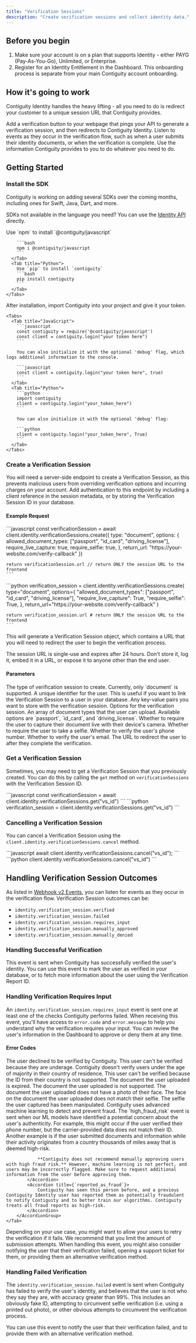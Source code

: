 ```yaml
---
title: "Verification Sessions"
description: "Create verification sessions and collect identity data."
---
```


## Before you begin

1. Make sure your account is on a plan that supports Identity - either PAYG (Pay-As-You-Go), Unlimited, or Enterprise.
2. Register for an Identity Entitlement in the Dashboard. This onboarding process is separate from your main Contiguity account onboarding.


## How it's going to work
Contiguity Identity handles the heavy lifting - all you need to do is redirect your customer to a unique session URL that Contiguity provides.

<Steps>
    <Step title="Add simple UI to your site">
        Add a verification button to your webpage that pings your API to generate a verification session, and then redirects to Contiguity Identity.
    </Step>
    <Step title="Add a webhook to your account">
        Listen to events as they occur in the verification flow, such as when a user submits their identity documents, or when the verification is complete.
    </Step>
    <Step title="Handle verification results">
        Use the information Contiguity provides to you to do whatever you need to do.
    </Step>
</Steps>

## Getting Started
### Install the SDK 
Contiguity is working on adding several SDKs over the coming months, including ones for Swift, Java, Dart, and more.

SDKs not available in the language you need? You can use the [Identity API](/api-reference/identity) directly.

<Steps>
  <Step title="Install the SDK">
    <Tabs>
      <Tab title="JavaScript">
        Use `npm` to install `@contiguity/javascript`

        ```bash
        npm i @contiguity/javascript
        ```
      </Tab>
      <Tab title="Python">
        Use `pip` to install `contiguity`
        ```bash
        pip install contiguity
        ```
      </Tab>
    </Tabs>
  </Step>

  <Step title="Initialize the Client">
    After installation, import Contiguity into your project and give it your token.

    <Tabs>
      <Tab title="JavaScript">
        ```javascript
        const contiguity = require('@contiguity/javascript')
        const client = contiguity.login("your token here")
        ```

        You can also initialize it with the optional 'debug' flag, which logs additional information to the console.

        ```javascript
        const client = contiguity.login("your token here", true)
        ```
      </Tab>
      <Tab title="Python">
        ```python
        import contiguity
        client = contiguity.login("your_token_here")
        ```

        You can also initialize it with the optional 'debug' flag:

        ```python
        client = contiguity.login("your_token_here", True)
        ```
      </Tab>
    </Tabs>
  </Step>
</Steps>

### Create a Verification Session
You will need a server-side endpoint to create a Verification Session, as this prevents malicious users from overriding verification options and incurring charges on your account. Add authentication to this endpoint by including a client reference in the session metadata, or by storing the Verification Session ID in your database.

#### Example Request
<Tabs>
  <Tab title="JavaScript">
    ```javascript
    const verificationSession = await client.identity.verificationSessions.create({
        type: "document",
        options: {
            allowed_document_types: ["passport", "id_card", "driving_license"], 
            require_live_capture: true,
            require_selfie: true,
        },
        return_url: "https://your-website.com/verify-callback"
    })

    return verificationSession.url // return ONLY the session URL to the frontend
    ```
  </Tab>
  <Tab title="Python">
    ```python
    verification_session = client.identity.verificationSessions.create(
        type="document",
        options={
            "allowed_document_types": ["passport", "id_card", "driving_license"],
            "require_live_capture": True,
            "require_selfie": True,
        },
        return_url="https://your-website.com/verify-callback"
    )

    return verification_session.url # return ONLY the session URL to the frontend
    ```
  </Tab>
</Tabs>

This will generate a Verification Session object, which contains a URL that you will need to redirect the user to begin the verification process.

<Warning>
    The session URL is single-use and expires after 24 hours. Don't store it, log it, embed it in a URL, or expose it to anyone other than the end user.
</Warning>

#### Parameters
<AccordionGroup>
    <Accordion title={`type`}>
        The type of verification session to create. Currently, only `document` is supported.
    </Accordion>
    <Accordion title={`client_reference_id`}>
        A unique identifier for the user. This is useful if you want to link the Verification Session to a user in your database.
    </Accordion>
    <Accordion title={`metadata`}>
        Any key-value pairs you want to store with the verification session.
    </Accordion>
    <Accordion title={`options`}>
        Options for the verification session.
    </Accordion>
    <Accordion title={`options.allowed_document_types`}>
        An array of document types that the user can upload. Available options are `passport`, `id_card`, and `driving_license`.
    </Accordion>
    <Accordion title={`options.require_live_capture`}>
        Whether to require the user to capture their document live with their device's camera.
    </Accordion>
    <Accordion title={`options.require_selfie`}>
        Whether to require the user to take a selfie.
    </Accordion>
    <Accordion title={`options.verify_phone_number`}>
        Whether to verify the user's phone number.
    </Accordion>
    <Accordion title={`options.verify_email`}>
        Whether to verify the user's email.
    </Accordion>
    <Accordion title={`return_url`}>
        The URL to redirect the user to after they complete the verification.
    </Accordion>
</AccordionGroup>

### Get a Verification Session
Sometimes, you may need to get a Verification Session that you previously created. You can do this by calling the `get` method on `verificationSessions` with the Verification Session ID.

<Tabs>
  <Tab title="JavaScript">
    ```javascript
    const verificationSession = await client.identity.verificationSessions.get("vs_id")
    ```
  </Tab>
  <Tab title="Python">
    ```python
    verification_session = client.identity.verificationSessions.get("vs_id")
    ```
  </Tab>
</Tabs>

### Cancelling a Verification Session
You can cancel a Verification Session using the `client.identity.verificationSessions.cancel` method.

<Tabs>
  <Tab title="JavaScript">
    ```javascript
    await client.identity.verificationSessions.cancel("vs_id");
    ```
  </Tab>
  <Tab title="Python">
    ```python
    client.identity.verificationSessions.cancel("vs_id")
    ```
  </Tab>
</Tabs>

## Handling Verification Session Outcomes
As listed in [Webhook v2 Events](https://localhost:3001/api-reference/webhook/example-v2#events), you can listen for events as they occur in the verification flow. Verification Session outcomes can be:

- `identity.verification_session.verified`
- `identity.verification_session.failed`
- `identity.verification_session.requires_input`
- `identity.verification_session.manually_approved`
- `identity.verification_session.manually_denied`

### Handling Successful Verification
This event is sent when Contiguity has successfully verified the user's identity. You can use this event to mark the user as verified in your database, or to fetch more information about the user using the Verification Report ID.

### Handling Verification Requires Input 
An `identity.verification_session.requires_input` event is sent one at least one of the checks Contiguity performs failed. When receiving this event, you'll have access to `error.code` and `error.message` to help you understand why the verification requires your input.
You can review the user's information in the Dashboard to approve or deny them at any time.

#### Error Codes 
<Tabs>
    <Tab title="Session">
        <AccordionGroup>
            <Accordion title={`consent_declined`}>
                The user declined to be verified by Contiguity.
            </Accordion>
            <Accordion title={`under_supported_age`}>
                This user can't be verified because they are underage. Contiguity doesn't verify users under the age of majority in their country of residence.
            </Accordion>
            <Accordion title={`country_not_supported`}>
                This user can't be verified because the ID from their country is not supported.
            </Accordion>
        </AccordionGroup>
    </Tab>
    <Tab title="Document">
        <AccordionGroup>
            <Accordion title={`document_expired`}>
                The document the user uploaded is expired.
            </Accordion>
            <Accordion title={`document_type_not_supported`}>
                The document the user uploaded is not supported.
            </Accordion>
        </AccordionGroup>
    </Tab>
    <Tab title="Selfie">
        <AccordionGroup>
            <Accordion title={`selfie_document_missing_photo`}>
                The document the user uploaded does not have a photo of their face.
            </Accordion>
            <Accordion title={`selfie_document_mismatch`}>
                The face on the document the user uploaded does not match their selfie.
            </Accordion>
            <Accordion title={`selfie_manipulated`}>
                The selfie the user captured has been manipulated.
            </Accordion>
        </AccordionGroup>
    </Tab>
    <Tab title="Fraud Detection Triggered">
        <AccordionGroup>
            <Accordion title={`high_fraud_risk`}>
                Contiguity uses advanced machine learning to detect and prevent fraud. The `high_fraud_risk` event is sent when our ML models have identified a potential concern about the user's authenticity. For example, this might occur if the user verified their phone number, but the carrier-provided data does not match their ID. Another example is if the user submitted documents and information while their activity originates from a country thousands of miles away that is deemed high-risk.

                **Contiguity does not recommend manually approving users with high fraud risk.** However, machine learning is not perfect, and users may be incorrectly flagged. Make sure to request additional information from the user before approving them.
            </Accordion>
            <Accordion title={`reported_as_fraud`}>
                Contiguity has seen this person before, and a previous Contiguity Identity user has reported them as potentially fraudulent to notify Contiguity and to better train our algorithms. Contiguity treats all fraud reports as high-risk.
            </Accordion>
        </AccordionGroup>
    </Tab>
</Tabs>

Depending on your use case, you might want to allow your users to retry the verification if it fails. We recommend that you limit the amount of submission attempts.
When handling this event, you might also consider notifying the user that their verification failed, opening a support ticket for them, or providing them an alternative verification method.

### Handling Failed Verification
The `identity.verification_session.failed` event is sent when Contiguity has failed to verify the user's identity, and believes that the user is not who they say they are, with accuracy greater than 99%. 
This includes an obviously fake ID, attempting to circumvent selfie verification (i.e. using a printed out photo), or other obvious attempts to circumvent the verification process.

You can use this event to notify the user that their verification failed, and to provide them with an alternative verification method.
